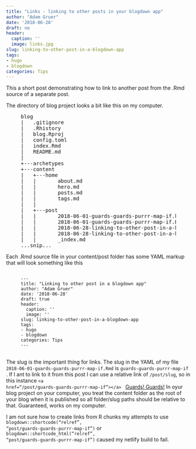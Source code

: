 ```yaml
---
title: "Links - linking to other posts in your blogdown app"
author: "Adam Gruer"
date: '2018-06-28'
draft: no
header:
  caption: ''
  image: links.jpg
slug: linking-to-other-post-in-a-blogdown-app
tags:
- hugo
- blogdown
categories: Tips
---
```



This a short post demonstrating how to link to another post from the .Rmd source
of a separate post.

The directory of blog project looks a bit like this on my computer.
<figure>
<pre>
blog
|   .gitignore
|   .Rhistory
|   blog.Rproj
|   config.toml
|   index.Rmd
|   README.md
|   
+---archetypes
+---content
|   +---home
|   |       about.md
|   |       hero.md
|   |       posts.md
|   |       tags.md
|   |       
|   +---post
|   |       2018-06-01-guards-guards-purrr-map-if.html
|   |       2018-06-01-guards-guards-purrr-map-if.Rmd
|   |       2018-06-28-linking-to-other-post-in-a-blogdown-app.html
|   |       2018-06-28-linking-to-other-post-in-a-blogdown-app.Rmd
|   |       _index.md
...snip...
</pre>
</figure>

Each .Rmd source file in your content/post folder has some YAML markup that will
look something like this
<figure>
<pre>
<code class="language-YAML">
---
title: "Linking to other post in a blogdown app"
author: "Adam Gruer"
date: '2018-06-28'
draft: true
header:
  caption: ''
  image: ''
slug: linking-to-other-post-in-a-blogdown-app
tags:
- hugo
- blogdown
categories: Tips
---
</code>
</pre>
</figure>

The slug is the important thing for links.
The slug in the YAML of my file
<code>2018-06-01-guards-guards-purrr-map-if.Rmd</code> is
<code>guards-guards-purrr-map-if</code> .  If I ant to link to it from this post
I can use a relative link of <code>/post/slug</code>, so in this instance 
<code class="language-html">&lt;a href="/post/guards-guards-purrr-map-if">&lt;/a>
</code> <a href="/post/guards-guards-purrr-map-if">Guards! Guards!</a>
In oyur blog project on your computer, you treat the content folder as the root
of your blog when it is published so all folder/slug paths should be relative
to that.  Guaranteed, works on my computer.

I am not sure how to create links from R chunks my attempts to use <code>
blogdown::shortcode("relref", "post/guards-guards-purrr-map-if")</code> or 
<code>
blogdown::shortcode_html("relref", "post/guards-guards-purrr-map-if")</code> 
caused my netlify build to fail. 
